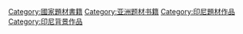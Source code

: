 [[Category:國家題材書籍|Category:國家題材書籍]]
[[Category:亚洲题材书籍|Category:亚洲题材书籍]]
[[Category:印尼題材作品|Category:印尼題材作品]]
[[Category:印尼背景作品|Category:印尼背景作品]]